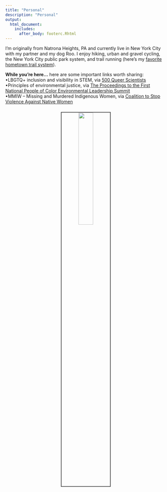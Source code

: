 ```yaml
---
title: "Personal"
description: "Personal"
output:
  html_document:
    includes:
      after_body: footerc.Rhtml
---
```


I'm originally from Natrona Heights, PA and currently live in New York City with my partner and my dog Roo. I enjoy hiking, urban and gravel cycling, the New York City public park system, and trail running (here's my [favorite hometown trail system](https://rachelcarsontrails.org/)). 
<br>

<b>While you're here...</b> here are some important links worth sharing:
<br>
<span>&#8226;</span>LBGTQ+ inclusion and visibility in STEM, via [500 Queer Scientists](https://www.500queerscientists.com/) 
<br>
<span>&#8226;</span>Principles of environmental justice, via [The Proceedings to the First National People of Color Environmental Leadership Summit](https://www.ejnet.org/ej/principles.html)
<br>
<span>&#8226;</span>MMIW – Missing and Murdered Indigenous Women, via [Coalition to Stop Violence Against Native Women](https://www.csvanw.org/mmiw/)
<p style="text-align:center;"><img src="Roo.gif" style="width:30%; border:2px solid #525252" ALIGN = "center" HSPACE="10" VSPACE="10"/></p>
<br>





